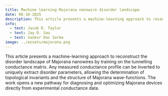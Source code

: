 ```yaml
---
title: Machine learning Majorana nanowire disorder landscape
date: 08-18-2025
description: This article presents a machine-learning approach to reconstruct the disorder landscape of Majorana nanowires by training on the tunnelling conductance matrix.  Any measured conductance profile can be inverted to uniquely extract disorder parameters, allowing the determination of topological invariants and the structure of Majorana wave-functions.  The work opens a new pathway for diagnosing and optimizing Majorana devices directly from experimental conductance data.
info:
  - text: Jacob R. Taylor
  - text: Jay D. Sau
  - text: Sankar Das Sarma
image: ../assets/majorana.png
---
```


This article presents a machine-learning approach to reconstruct the disorder landscape of Majorana nanowires by training on the tunnelling conductance matrix.  Any measured conductance profile can be inverted to uniquely extract disorder parameters, allowing the determination of topological invariants and the structure of Majorana wave-functions.  The work opens a new pathway for diagnosing and optimizing Majorana devices directly from experimental conductance data.
